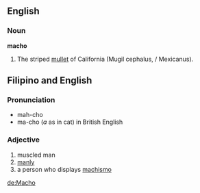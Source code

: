 ==English==
===Noun===
'''macho'''
#The striped [[mullet]] of California (Mugil cephalus, / Mexicanus).

==Filipino and English==
===Pronunciation===
*mah-cho
*ma-cho (''a'' as in cat) in British English

===Adjective===
#muscled man
#[[manly]]
#a person who displays [[machismo]]
[[de:Macho]]
